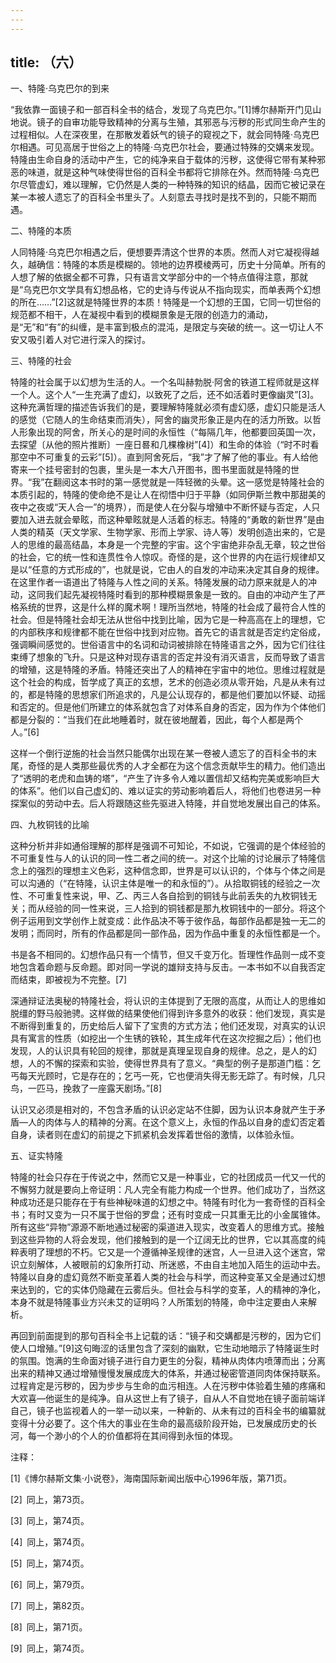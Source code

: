 ```yaml
---
---
---
```

title: （六）
---




一、特隆·乌克巴尔的到来

“我依靠一面镜子和一部百科全书的结合，发现了乌克巴尔。”[1]博尔赫斯开门见山地说。镜子的自审功能导致精神的分离与生殖，其邪恶与污秽的形式同生命产生的过程相似。人在深夜里，在那散发着妖气的镜子的窥视之下，就会同特隆·乌克巴尔相遇。可见高居于世俗之上的特隆·乌克巴尔社会，要通过特殊的交媾来发现。特隆由生命自身的活动中产生，它的纯净来自于载体的污秽，这使得它带有某种邪恶的味道，就是这种气味使得世俗的百科全书都将它排除在外。然而特隆·乌克巴尔尽管虚幻，难以理解，它仍然是人类的一种特殊的知识的结晶，因而它被记录在某一本被人遗忘了的百科全书里头了。人刻意去寻找时是找不到的，只能不期而遇。

二、特隆的本质

人同特隆·乌克巴尔相遇之后，便想要弄清这个世界的本质。然而人对它凝视得越久，越确信：特隆的本质是模糊的。领地的边界模棱两可，历史十分简单。所有的人想了解的依据全都不可靠，只有语言文学部分中的一个特点值得注意，那就是“乌克巴尔文学具有幻想品格，它的史诗与传说从不指向现实，而单表两个幻想的所在……”[2]这就是特隆世界的本质！特隆是一个幻想的王国，它同一切世俗的规范都不相干，人在凝视中看到的模糊景象是无限的创造力的涌动，是“无”和“有”的纠缠，是丰富到极点的混沌，是限定与突破的统一。这一切让人不安又吸引着人对它进行深入的探讨。

三、特隆的社会

特隆的社会属于以幻想为生活的人。一个名叫赫勃脱·阿舍的铁道工程师就是这样一个人。这个人“一生充满了虚幻，以致死了之后，还不如活着时更像幽灵”[3]。这种充满哲理的描述告诉我们的是，要理解特隆就必须有虚幻感，虚幻只能是活人的感觉（它随人的生命结束而消失），阿舍的幽灵形象正是内在的活力所致。以哲人形象出现的阿舍，所关心的是时间的永恒性（“每隔几年，他都要回英国一次，去探望〔从他的照片推断〕一座日晷和几棵橡树”[4]）和生命的体验（“时不时看那空中不可重复的云彩”[5]）。直到阿舍死后，“我”才了解了他的事业。有人给他寄来一个挂号密封的包裹，里头是一本大八开图书，图书里面就是特隆的世界。“我”在翻阅这本书时的第一感觉就是一阵轻微的头晕。这一感觉是特隆社会的本质引起的，特隆的使命绝不是让人在彻悟中归于平静（如同伊斯兰教中那甜美的夜中之夜或“天人合一”的境界），而是使人在分裂与增殖中不断怀疑与否定，人只要加入进去就会晕眩，而这种晕眩就是人活着的标志。特隆的“勇敢的新世界”是由人类的精英（天文学家、生物学家、形而上学家、诗人等）发明创造出来的，它是人的思维的最高结晶，本身是一个完整的宇宙。这个宇宙绝非杂乱无章，较之世俗的社会，它的统一性和连贯性令人惊叹。奇怪的是，这个世界的内在运行规律却又是以“任意的方式形成的”，也就是说，它由人的自发的冲动来决定其自身的规律。在这里作者一语道出了特隆与人性之间的关系。特隆发展的动力原来就是人的冲动，这同我们起先凝视特隆时看到的那种模糊景象是一致的。自由的冲动产生了严格系统的世界，这是什么样的魔术啊！理所当然地，特隆的社会成了最符合人性的社会。但是特隆社会却无法从世俗中找到比喻，因为它是一种高高在上的理想，它的内部秩序和规律都不能在世俗中找到对应物。首先它的语言就是否定约定俗成，强调瞬间感觉的。世俗语言中的名词和动词被排除在特隆语言之外，因为它们往往束缚了想象的飞升。只是这种对现存语言的否定并没有消灭语言，反而导致了语言的增殖，这是特隆的矛盾。特隆还突出了人的精神在宇宙中的地位。思维过程就是这个社会的构成，哲学成了真正的玄想，艺术的创造必须从零开始，凡是从未有过的，都是特隆的思想家们所追求的，凡是公认现存的，都是他们要加以怀疑、动摇和否定的。但是他们所建立的体系就包含了对体系自身的否定，因为作为个体他们都是分裂的：“当我们在此地睡着时，就在彼地醒着，因此，每个人都是两个人。”[6]

这样一个倒行逆施的社会当然只能偶尔出现在某一卷被人遗忘了的百科全书的末尾，奇怪的是人类那些最优秀的人才全都在为这个信念贡献毕生的精力。他们造出了“透明的老虎和血铸的塔”，“产生了许多令人难以置信却又结构完美或影响巨大的体系”。他们以自己虚幻的、难以证实的劳动影响着后人，将他们也卷进另一种探案似的劳动中去。后人将跟随这些先驱进入特隆，并自觉地发展出自己的体系。

四、九枚铜钱的比喻

这种分析并非如通俗理解的那样是强调不可知论，不如说，它强调的是个体经验的不可重复性与人的认识的同一性二者之间的统一。对这个比喻的讨论展示了特隆信念上的强烈的理想主义色彩，这种信念即，世界是可以认识的，个体与个体之间是可以沟通的（“在特隆，认识主体是唯一的和永恒的”）。从拾取铜钱的经验之一次性、不可重复性来说，甲、乙、丙三人各自拾到的铜钱与此前丢失的九枚铜钱无关；而从经验的同一性来说，三人拾到的铜钱都是那九枚铜钱中的一部分。将这个例子运用到文学创作上就变成：此作品决不等于彼作品，每部作品都是独一无二的发明；而同时，所有的作品都是同一部作品，因为作品中重复的永恒性都是一个。

书是各不相同的。幻想作品只有一个情节，但又千变万化。哲理性作品则一成不变地包含着命题与反命题。即对同一学说的雄辩支持与反击。一本书如不以自我否定而结束，即被视为不完整。[7]

深通辩证法奥秘的特隆社会，将认识的主体提到了无限的高度，从而让人的思维如脱缰的野马般驰骋。这样做的结果使他们得到许多意外的收获：他们发现，真实是不断得到重复的，历史给后人留下了宝贵的方式方法；他们还发现，对真实的认识具有寓言的性质（如挖出一个生锈的铁轮，其生成年代在这次挖掘之后）；他们也发现，人的认识具有轮回的规律，那就是真理呈现自身的规律。总之，是人的幻想，人的不懈的探索和实验，使得世界具有了意义。“典型的例子是那道门槛：乞丐每天光顾时，它是存在的；乞丐一死，它也便消失得无影无踪了。有时候，几只鸟，一匹马，挽救了一座露天剧场。”[8]

认识又必须是相对的，不包含矛盾的认识必定站不住脚，因为认识本身就产生于矛盾—人的肉体与人的精神的分离。在这个意义上，永恒的作品以自身的虚幻否定着自身，读者则在虚幻的前提之下抓紧机会发挥着世俗的激情，以体验永恒。

五、证实特隆

特隆的社会只存在于传说之中，然而它又是一种事业，它的社团成员一代又一代的不懈努力就是要向上帝证明：凡人完全有能力构成一个世界。他们成功了，当然这种成功还是只能存在于有些神秘味道的幻想之中。特隆有时化为一套奇怪的百科全书；有时又变为一只不属于世俗的罗盘；还有时变成一只其重无比的小金属锥体。所有这些“异物”源源不断地通过秘密的渠道进入现实，改变着人的思维方式。接触到这些异物的人将会发现，他们接触到的是一个辽阔无比的世界，它以其高度的纯粹表明了理想的不朽。它又是一个遵循神圣规律的迷宫，人一旦进入这个迷宫，常识立刻解体，人被眼前的幻象所打动、所迷惑，不由自主地加入陌生的运动中去。特隆以自身的虚幻竟然不断变革着人类的社会与科学，而这种变革又全是通过幻想来达到的，它的实体仍隐藏在云雾后头。但社会与科学的变革，人的精神的净化，本身不就是特隆事业方兴未艾的证明吗？人所策划的特隆，命中注定要由人来解析。

再回到前面提到的那句百科全书上记载的话：“镜子和交媾都是污秽的，因为它们使人口增殖。”[9]这句晦涩的话里包含了深刻的幽默，它生动地暗示了特隆诞生时的氛围。饱满的生命面对镜子进行自力更生的分裂，精神从肉体内喷薄而出；分离出来的精神又通过增殖慢慢发展成庞大的体系，并通过秘密管道同肉体保持联系。过程肯定是污秽的，因为步步与生命的血污相连。人在污秽中体验着生殖的疼痛和大欢喜—他诞生的是纯净。自从这世上有了镜子，自从人不自觉地在镜子面前端详自己，镜子也监视着人的一举一动以来，一种新的、从未有过的百科全书的编纂就变得十分必要了。这个伟大的事业在生命的最高级阶段开始，已发展成历史的长河，每一个渺小的个人的价值都将在其间得到永恒的体现。

注释：

[1]《博尔赫斯文集·小说卷》，海南国际新闻出版中心1996年版，第71页。

[2] 同上，第73页。

[3] 同上，第74页。

[4] 同上，第74页。

[5] 同上，第74页。

[6] 同上，第79页。

[7] 同上，第82页。

[8] 同上，第71页。

[9] 同上，第74页。